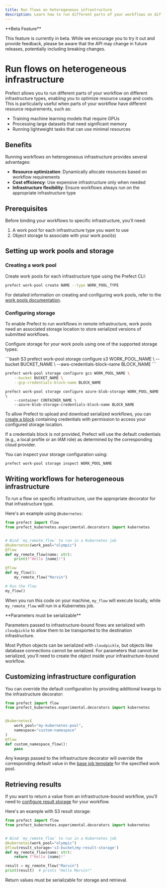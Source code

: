 ```yaml
---
title: Run flows on heterogeneous infrastructure
description: Learn how to run different parts of your workflows on different infrastructure types
---
```


<Warning>
**Beta Feature**

This feature is currently in beta. While we encourage you to try it out and provide feedback, please be aware that the API may change in future releases, potentially including breaking changes.
</Warning>

# Run flows on heterogeneous infrastructure

Prefect allows you to run different parts of your workflow on different infrastructure types, enabling you to optimize resource usage and costs. This is particularly useful when parts of your workflow have different resource requirements, such as:

- Training machine learning models that require GPUs
- Processing large datasets that need significant memory
- Running lightweight tasks that can use minimal resources

## Benefits

Running workflows on heterogeneous infrastructure provides several advantages:

- **Resource optimization**: Dynamically allocate resources based on workflow requirements
- **Cost efficiency**: Use expensive infrastructure only when needed
- **Infrastructure flexibility**: Ensure workflows always run on the appropriate infrastructure type

## Prerequisites

Before binding your workflows to specific infrastructure, you'll need:

1. A work pool for each infrastructure type you want to use
2. Object storage to associate with your work pool(s)

## Setting up work pools and storage

### Creating a work pool

Create work pools for each infrastructure type using the Prefect CLI:

```bash
prefect work-pool create NAME --type WORK_POOL_TYPE
```

For detailed information on creating and configuring work pools, refer to the [work pools documentation](/v3/deploy/infrastructure-concepts/work-pools).

### Configuring storage

To enable Prefect to run workflows in remote infrastructure, work pools need an associated storage location to store serialized versions of submitted workflows.

Configure storage for your work pools using one of the supported storage types:

<CodeGroup>
```bash S3
prefect work-pool storage configure s3 WORK_POOL_NAME \
    --bucket BUCKET_NAME \
    --aws-credentials-block-name BLOCK_NAME
```

```bash Google Cloud Storage
prefect work-pool storage configure gcs WORK_POOL_NAME \
    --bucket BUCKET_NAME \
    --gcp-credentials-block-name BLOCK_NAME
```

```base Azure Blob Storage
prefect work-pool storage configure azure-blob-storage WORK_POOL_NAME \
    --container CONTAINER_NAME \
    --azure-blob-storage-credentials-block-name BLOCK_NAME
```
</CodeGroup>

To allow Prefect to upload and download serialized workflows, you can [create a block](/v3/develop/blocks) containing credentials with permission to access your configured storage location.

If a credentials block is not provided, Prefect will use the default credentials (e.g., a local profile or an IAM role) as determined by the corresponding cloud provider.

You can inspect your storage configuration using:

```bash
prefect work-pool storage inspect WORK_POOL_NAME
```

## Writing workflows for heterogeneous infrastructure

To run a flow on specific infrastructure, use the appropriate decorator for that infrastructure type.

Here's an example using `@kubernetes`:

```python
from prefect import flow
from prefect_kubernetes.experimental.decorators import kubernetes


# Bind `my_remote_flow` to run in a Kubernetes job
@kubernetes(work_pool="olympic")
@flow
def my_remote_flow(name: str):
    print(f"Hello {name}!")

@flow
def my_flow():
    my_remote_flow("Marvin")

# Run the flow
my_flow()
```

When you run this code on your machine, `my_flow` will execute locally, while `my_remote_flow` will run in a Kubernetes job.

<Note>
**Parameters must be serializable**

Parameters passed to infrastructure-bound flows are serialized with `cloudpickle` to allow them to be transported to the destination infrastructure. 

Most Python objects can be serialized with `cloudpickle`, but objects like database connections cannot be serialized. For parameters that cannot be serialized, you'll need to create the object inside your infrastructure-bound workflow.
</Note>

## Customizing infrastructure configuration

You can override the default configuration by providing additional kwargs to the infrastructure decorator:

```python
from prefect import flow
from prefect_kubernetes.experimental.decorators import kubernetes


@kubernetes(
    work_pool="my-kubernetes-pool",
    namespace="custom-namespace"
)
@flow
def custom_namespace_flow():
    pass
```

Any kwargs passed to the infrastructure decorator will override the corresponding default value in the [base job template](v3/deploy/infrastructure-concepts/work-pools#base-job-template) for the specified work pool.

## Retrieving results

If you want to return a value from an infrastructure-bound workflow, you'll need to [configure result storage](/v3/develop/results) for your workflow.

Here's an example with S3 result storage:

```python
from prefect import flow
from prefect_kubernetes.experimental.decorators import kubernetes


# Bind `my_remote_flow` to run in a Kubernetes job
@kubernetes(work_pool="olympic")
@flow(result_storage='s3-bucket/my-result-storage')
def my_remote_flow(name: str):
    return f"Hello {name}!"

result = my_remote_flow("Marvin")
print(result)  # prints "Hello Marvin!"
```

Return values must be serializable for storage and retrieval.
